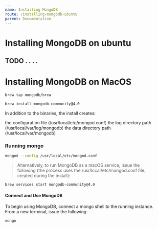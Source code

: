 ```yaml
---
name: Installing MongoDB
route: /installing-mongodb-ubuntu
parent: Documentation
---
```


# Installing MongoDB on ubuntu

## TODO . . . .

# Installing MongoDB on MacOS

```bash
brew tap mongodb/brew

brew install mongodb-community@4.0
```

In addition to the binaries, the install creates:

the configuration file (/usr/local/etc/mongod.conf)
the log directory path (/usr/local/var/log/mongodb)
the data directory path (/usr/local/var/mongodb)

### Running mongo

```bash
mongod --config /usr/local/etc/mongod.conf
```

> Alternatively, to run MongoDB as a macOS service, issue the following (the process uses the /usr/local/etc/mongod.conf file, created during the install):

```bash
brew services start mongodb-community@4.0
```

#### Connect and Use MongoDB

To begin using MongoDB, connect a mongo shell to the running instance. From a new terminal, issue the following:

```bash
mongo
```
